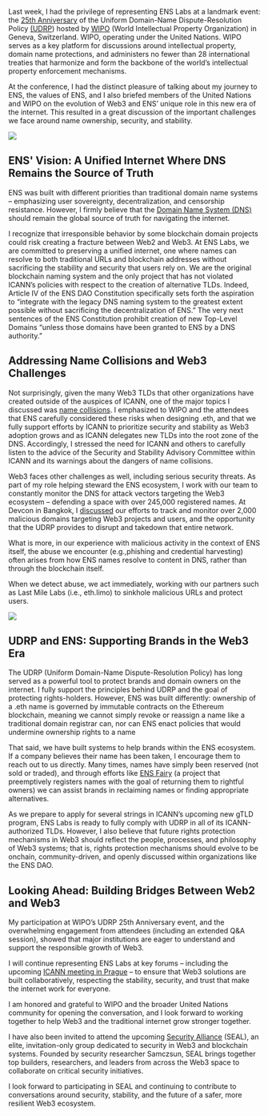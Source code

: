 Last week, I had the privilege of representing ENS Labs at a landmark event: the [25th Anniversary](https://www.wipo.int/amc/en/events/workshops/2025/domainname/#:~:text=In%20celebration%20of%20the%2025th%20anniversary%20of%20the,Headquarters%20in%20Geneva%2C%20Switzerland%20on%20April%2023%2C%202025.) of the Uniform Domain-Name Dispute-Resolution Policy [(UDRP](https://www.icann.org/en/contracted-parties/consensus-policies/uniform-domain-name-dispute-resolution-policy/uniform-domain-name-dispute-resolution-policy-01-01-2020-en)) hosted by [WIPO](https://www.wipo.int/amc/en/domains/guide/) (World Intellectual Property Organization) in Geneva, Switzerland. WIPO, operating under the United Nations. WIPO serves as a key platform for discussions around intellectual property, domain name protections, and administers no fewer than 28 international treaties that harmonize and form the backbone of the world’s intellectual property enforcement mechanisms.

At the conference, I had the distinct pleasure of talking about my journey to ENS, the values of ENS, and I also briefed members of the United Nations and WIPO on the evolution of Web3 and ENS’ unique role in this new era of the internet. This resulted in a great discussion of the important challenges we face around name ownership, security, and stability.

![](./01.jpg)

## ENS' Vision: A Unified Internet Where DNS Remains the Source of Truth

ENS was built with different priorities than traditional domain name systems – emphasizing user sovereignty, decentralization, and censorship resistance. However, I firmly believe that the [Domain Name System (DNS)](https://ens.domains/blog/post/explaining-ens-using-dns) should remain the global source of truth for navigating the internet.

I recognize that irresponsible behavior by some blockchain domain projects could risk creating a fracture between Web2 and Web3. At ENS Labs, we are committed to preserving a unified internet, one where names can resolve to both traditional URLs and blockchain addresses without sacrificing the stability and security that users rely on. We are the original blockchain naming system and the only project that has not violated ICANN’s policies with respect to the creation of alternative TLDs. Indeed, Article IV of the ENS DAO Constitution specifically sets forth the aspiration to “integrate with the legacy DNS naming system to the greatest extent possible without sacrificing the decentralization of ENS.” The very next sentences of the ENS Constitution prohibit creation of new Top-Level Domains “unless those domains have been granted to ENS by a DNS authority.”

## Addressing Name Collisions and Web3 Challenges

Not surprisingly, given the many Web3 TLDs that other organizations have created outside of the auspices of ICANN, one of the major topics I discussed was [name collisions](https://www.icann.org/resources/pages/name-collision-2013-12-06-en). I emphasized to WIPO and the attendees that ENS carefully considered these risks when designing .eth, and that we fully support efforts by ICANN to prioritize security and stability as Web3 adoption grows and as ICANN delegates new TLDs into the root zone of the DNS. Accordingly, I stressed the need for ICANN and others to carefully listen to the advice of the Security and Stability Advisory Committee within ICANN and its warnings about the dangers of name collisions.

Web3 faces other challenges as well, including serious security threats. As part of my role helping steward the ENS ecosystem, I work with our team to constantly monitor the DNS for attack vectors targeting the Web3 ecosystem – defending a space with over 245,000 registered names. At Devcon in Bangkok, I [discussed](https://www.youtube.com/watch?v=ht_Szqvtx8w) our efforts to track and monitor over 2,000 malicious domains targeting Web3 projects and users, and the opportunity that the UDRP provides to disrupt and takedown that entire network.

What is more, in our experience with malicious activity in the context of ENS itself, the abuse we encounter (e.g.,phishing and credential harvesting) often arises from how ENS names resolve to content in DNS, rather than through the blockchain itself.

When we detect abuse, we act immediately, working with our partners such as Last Mile Labs (i.e., eth.limo) to sinkhole malicious URLs and protect users.

![](./02.jpg)

## UDRP and ENS: Supporting Brands in the Web3 Era

The UDRP (Uniform Domain-Name Dispute-Resolution Policy) has long served as a powerful tool to protect brands and domain owners on the internet. I fully support the principles behind UDRP and the goal of protecting rights-holders. However, ENS was built differently: ownership of a .eth name is governed by immutable contracts on the Ethereum blockchain, meaning we cannot simply revoke or reassign a name like a traditional domain registrar can, nor can ENS enact policies that would undermine ownership rights to a name

That said, we have built systems to help brands within the ENS ecosystem. If a company believes their name has been taken, I encourage them to reach out to us directly. Many times, names have simply been reserved (not sold or traded), and through efforts like [ENS Fairy](https://ensfairy.xyz/) (a project that preemptively registers names with the goal of returning them to rightful owners) we can assist brands in reclaiming names or finding appropriate alternatives.

As we prepare to apply for several strings in ICANN’s upcoming new gTLD program, ENS Labs is ready to fully comply with UDRP in all of its ICANN-authorized TLDs. However, I also believe that future rights protection mechanisms in Web3 should reflect the people, processes, and philosophy of Web3 systems; that is, rights protection mechanisms should evolve to be onchain, community-driven, and openly discussed within organizations like the ENS DAO.

## Looking Ahead: Building Bridges Between Web2 and Web3

My participation at WIPO’s UDRP 25th Anniversary event, and the overwhelming engagement from attendees (including an extended Q\&A session), showed that major institutions are eager to understand and support the responsible growth of Web3.

I will continue representing ENS Labs at key forums – including the upcoming [ICANN meeting in Prague](https://meetings.icann.org/en/meetings/icann83/) – to ensure that Web3 solutions are built collaboratively, respecting the stability, security, and trust that make the internet work for everyone.

I am honored and grateful to WIPO and the broader United Nations community for opening the conversation, and I look forward to working together to help Web3 and the traditional internet grow stronger together.

I have also been invited to attend the upcoming [Security Alliance](https://www.securityalliance.org/) (SEAL), an elite, invitation-only group dedicated to security in Web3 and blockchain systems. Founded by security researcher Samczsun, SEAL brings together top builders, researchers, and leaders from across the Web3 space to collaborate on critical security initiatives.

I look forward to participating in SEAL and continuing to contribute to conversations around security, stability, and the future of a safer, more resilient Web3 ecosystem.
